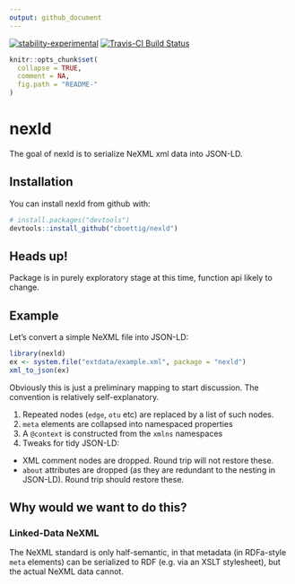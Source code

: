 ```yaml
---
output: github_document
---
```


[![stability-experimental](https://img.shields.io/badge/stability-experimental-orange.svg)](https://github.com/joethorley/stability-badges#experimental)
[![Travis-CI Build Status](https://travis-ci.org/cboettig/nexld.svg?branch=master)](https://travis-ci.org/cboettig/nexld) 

<!-- README.md is generated from README.Rmd. Please edit that file -->

```r
knitr::opts_chunk$set(
  collapse = TRUE,
  comment = NA,
  fig.path = "README-"
)
```

# nexld

The goal of nexld is to serialize NeXML xml data into JSON-LD.

## Installation

You can install nexld from github with:

```r
# install.packages("devtools")
devtools::install_github("cboettig/nexld")
```

## Heads up!

Package is in purely exploratory stage at this time, function api likely to change.


## Example

Let's convert a simple NeXML file into JSON-LD:

```r
library(nexld)
ex <- system.file("extdata/example.xml", package = "nexld")
xml_to_json(ex)
```

Obviously this is just a preliminary mapping to start discussion.  The convention is relatively self-explanatory.  


1. Repeated nodes (`edge`, `otu` etc) are replaced by a list of such nodes.  
2. `meta` elements are collapsed into namespaced properties
3. A `@context` is constructed from the `xmlns` namespaces
4. Tweaks for tidy JSON-LD:
  - XML comment nodes are dropped. Round trip will not restore these.
  - `about` attributes are dropped (as they are redundant to the nesting in JSON-LD). Round trip should restore these.  
  
## Why would we want to do this?

### Linked-Data NeXML

The NeXML standard is only half-semantic, in that metadata (in RDFa-style `meta` elements) can be serialized to RDF (e.g. via an XSLT stylesheet), but the actual NeXML data cannot.  

